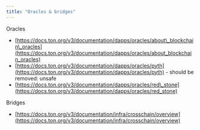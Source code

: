 ```yaml
---
title: "Oracles & bridges"
---
```


Oracles

- [https://docs.ton.org/v3/documentation/dapps/oracles/about\_blockchain\_oracles](https://docs.ton.org/v3/documentation/dapps/oracles/about_blockchain_oracles)
- [https://docs.ton.org/v3/documentation/dapps/oracles/pyth](https://docs.ton.org/v3/documentation/dapps/oracles/pyth) - should be removed: unsafe
- [https://docs.ton.org/v3/documentation/dapps/oracles/red\_stone](https://docs.ton.org/v3/documentation/dapps/oracles/red_stone)

Bridges

- [https://docs.ton.org/v3/documentation/infra/crosschain/overview](https://docs.ton.org/v3/documentation/infra/crosschain/overview)
